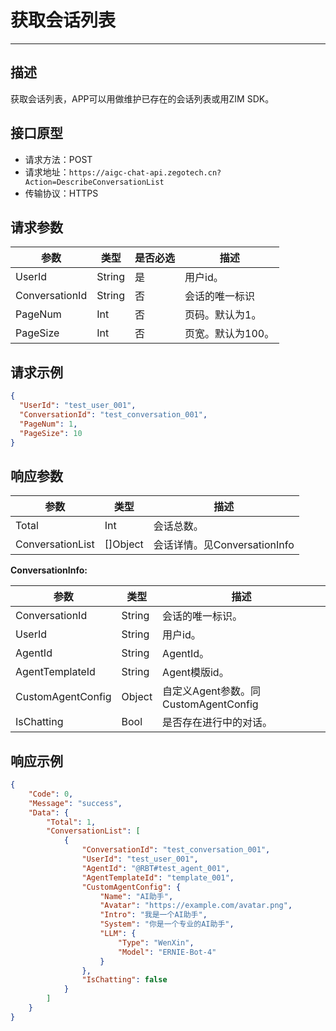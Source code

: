 # 获取会话列表
---

##  描述
获取会话列表，APP可以用做维护已存在的会话列表或用ZIM SDK。

## 接口原型

- 请求方法：POST
- 请求地址：`https://aigc-chat-api.zegotech.cn?Action=DescribeConversationList`
- 传输协议：HTTPS

## 请求参数

| 参数 | 类型 | 是否必选 | 描述 |
|------|------|---------|------|
| UserId | String | 是 | 用户id。 |
| ConversationId | String | 否 | 会话的唯一标识 |
| PageNum | Int | 否 | 页码。默认为1。 |
| PageSize | Int | 否 | 页宽。默认为100。 |

## 请求示例

```json
{
  "UserId": "test_user_001",
  "ConversationId": "test_conversation_001",
  "PageNum": 1,
  "PageSize": 10
}
```

## 响应参数

| 参数 | 类型 | 描述 |
|------|------|------|
| Total | Int | 会话总数。 |
| ConversationList | []Object | 会话详情。见ConversationInfo |


**ConversationInfo:**

| 参数 | 类型 | 描述 |
|------|------|------|
| ConversationId | String | 会话的唯一标识。 |
| UserId | String | 用户id。 |
| AgentId | String | AgentId。 |
| AgentTemplateId | String | Agent模版id。 |
| CustomAgentConfig | Object | 自定义Agent参数。同CustomAgentConfig |
| IsChatting | Bool | 是否存在进行中的对话。 |

## 响应示例

```json
{
    "Code": 0,
    "Message": "success",
    "Data": {
        "Total": 1,
        "ConversationList": [
            {
                "ConversationId": "test_conversation_001",
                "UserId": "test_user_001",
                "AgentId": "@RBT#test_agent_001",
                "AgentTemplateId": "template_001",
                "CustomAgentConfig": {
                    "Name": "AI助手",
                    "Avatar": "https://example.com/avatar.png",
                    "Intro": "我是一个AI助手",
                    "System": "你是一个专业的AI助手",
                    "LLM": {
                        "Type": "WenXin",
                        "Model": "ERNIE-Bot-4"
                    }
                },
                "IsChatting": false
            }
        ]
    }
}
```

